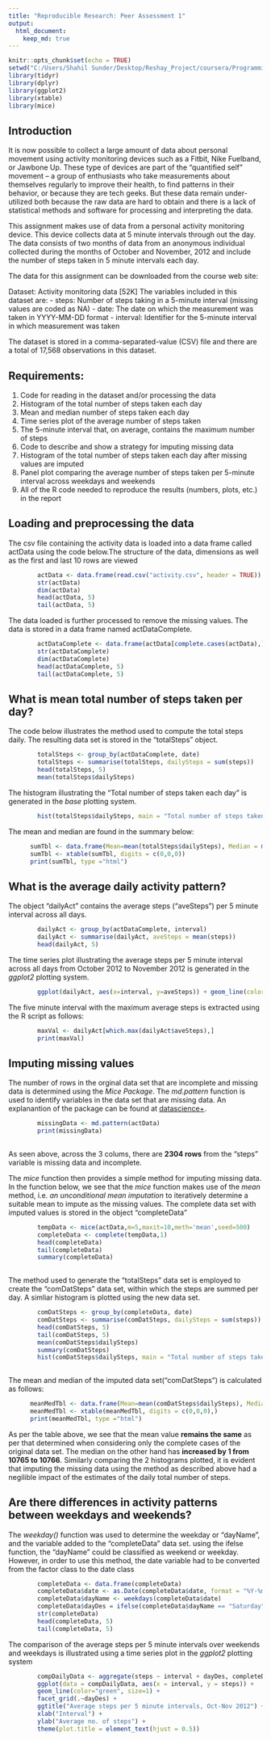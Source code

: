 ```yaml
---
title: "Reproducible Research: Peer Assessment 1"
output: 
  html_document:
    keep_md: true
---
```

```r
knitr::opts_chunk$set(echo = TRUE)
setwd("C:/Users/Shahil Sunder/Desktop/Reshay_Project/coursera/ProgrammingAssignment2/RepData_PeerAssessment 1/RepData_PeerAssessment1")
library(tidyr)
library(dplyr)
library(ggplot2)
library(xtable)
library(mice)
```

## Introduction

It is now possible to collect a large amount of data about personal movement using activity monitoring devices such as a Fitbit, Nike Fuelband, or Jawbone Up. These type of devices are part of the “quantified self” movement – a group of enthusiasts who take measurements about themselves regularly to improve their health, to find patterns in their behavior, or because they are tech geeks. But these data remain under-utilized both because the raw data are hard to obtain and there is a lack of statistical methods and software for processing and interpreting the data.

This assignment makes use of data from a personal activity monitoring device. This device collects data at 5 minute intervals through out the day. The data consists of two months of data from an anonymous individual collected during the months of October and November, 2012 and include the number of steps taken in 5 minute intervals each day.

The data for this assignment can be downloaded from the course web site:

Dataset: Activity monitoring data [52K]
The variables included in this dataset are:
- steps: Number of steps taking in a 5-minute interval (missing values are coded as \color{red}{\verb|NA|}NA)
- date: The date on which the measurement was taken in YYYY-MM-DD format
- interval: Identifier for the 5-minute interval in which measurement was taken

The dataset is stored in a comma-separated-value (CSV) file and there are a total of 17,568 observations in this dataset.

## Requirements:

1. Code for reading in the dataset and/or processing the data
2. Histogram of the total number of steps taken each day
3. Mean and median number of steps taken each day
4. Time series plot of the average number of steps taken
5. The 5-minute interval that, on average, contains the maximum number of steps
6. Code to describe and show a strategy for imputing missing data
7. Histogram of the total number of steps taken each day after missing values are imputed
8. Panel plot comparing the average number of steps taken per 5-minute interval across weekdays and weekends
9. All of the R code needed to reproduce the results (numbers, plots, etc.) in the report


## Loading and preprocessing the data

The csv file containing the activity data is loaded into a data frame called actData using the code below.The structure of the data, dimensions as well as the first and last 10 rows are viewed

```r
        actData <- data.frame(read.csv("activity.csv", header = TRUE))
        str(actData)
        dim(actData)
        head(actData, 5)
        tail(actData, 5)
```

The data loaded is further processed to remove the missing values. The data is stored in a data frame named actDataComplete.

```r
        actDataComplete <- data.frame(actData[complete.cases(actData),])
        str(actDataComplete)
        dim(actDataComplete)
        head(actDataComplete, 5)
        tail(actDataComplete, 5)
```

## What is mean total number of steps taken per day?

The code below illustrates the method used to compute the total steps daily. The resulting data set is stored in the "totalSteps" object.

```r
        totalSteps <- group_by(actDataComplete, date)
        totalSteps <- summarise(totalSteps, dailySteps = sum(steps))
        head(totalSteps, 5)
        mean(totalSteps$dailySteps)
```

The histogram illustrating the "Total number of steps taken each day" is generated in the *base* plotting system.

```r

        hist(totalSteps$dailySteps, main = "Total number of steps taken each day", xlab = "Total Steps per day", col = "red")
```

The mean and median are found in the summary below:

```r
      sumTbl <- data.frame(Mean=mean(totalSteps$dailySteps), Median = median(totalSteps$dailySteps), stringsAsFactors=FALSE) 
      sumTbl <- xtable(sumTbl, digits = c(0,0,0))
      print(sumTbl, type ="html")
```

## What is the average daily activity pattern?

The object "dailyAct" contains the average steps ("aveSteps") per 5 minute interval across all days. 

```r
        dailyAct <- group_by(actDataComplete, interval)
        dailyAct <- summarise(dailyAct, aveSteps = mean(steps))
        head(dailyAct, 5)
```

The time series plot illustrating the average steps per 5 minute interval across all days from October 2012 to November 2012 is generated in the *ggplot2* plotting system.

```r
        ggplot(dailyAct, aes(x=interval, y=aveSteps)) + geom_line(color="red", size=1) + xlab("Interval") + ylab("Average no. of steps") + ggtitle("Average steps per 5 minute intervals, Oct-Nov 2012") + theme(plot.title = element_text(hjust = 0.5))
```

The five minute interval with the maximum average steps is extracted using the R script as follows:

```r
        maxVal <- dailyAct[which.max(dailyAct$aveSteps),]
        print(maxVal)
```

## Imputing missing values

The number of rows in the orginal data set that are incomplete and missing data is determined using the *Mice Package*. The *md.pattern* function is used to identify variables in the data set that are missing data. An explanantion of the package can be found at [datascience+](https://datascienceplus.com/imputing-missing-data-with-r-mice-package/).

```r
        missingData <- md.pattern(actData)
        print(missingData)
      
``` 

As seen above, across the 3 colums, there are **2304 rows** from the "steps" variable is missing data and incomplete.

The *mice* function then provides a simple method for imputing missing data. In the function below, we see that the *mice* function makes use of the *mean* method, i.e. *an unconditional mean imputation* to iteratively determine a suitable mean to impute as the missing values. The complete data set with imputed values is stored in the object "completeData"

```r
        tempData <- mice(actData,m=5,maxit=10,meth='mean',seed=500)
        completeData <- complete(tempData,1)
        head(completeData)
        tail(completeData)
        summary(completeData)
      
``` 

The method used to generate the "totalSteps" data set is employed to create the "comDatSteps" data set, within which the steps are summed per day. A simliar histogram is plotted using the new data set. 

```r
        comDatSteps <- group_by(completeData, date)
        comDatSteps <- summarise(comDatSteps, dailySteps = sum(steps))
        head(comDatSteps, 5)
        tail(comDatSteps, 5)
        mean(comDatSteps$dailySteps)
        summary(comDatSteps)
        hist(comDatSteps$dailySteps, main = "Total number of steps taken each day", xlab = "Total Steps per day", col = "green")
      
```

The mean and median of the imputed data set("comDatSteps") is calculated as follows:


```r
      meanMedTbl <- data.frame(Mean=mean(comDatSteps$dailySteps), Median = median(comDatSteps$dailySteps), stringsAsFactors=FALSE) 
      meanMedTbl <- xtable(meanMedTbl, digits = c(0,0,0),)
      print(meanMedTbl, type ="html")
```

As per the table above, we see that the mean value **remains the same** as per that determined when considering only the complete cases of the original data set. The median on the other hand has **increased by 1 from 10765 to 10766**. Similarly comparing the 2 histograms plotted, it is evident that imputing the missing data using the method as described above had a negilible impact of the estimates of the daily total number of steps.

## Are there differences in activity patterns between weekdays and weekends?

The *weekday()* function was used to determine the weekday or "dayName", and the variable added to the "completeData" data set. using the ifelse function, the "dayName" could be classified as weekend or weekday. However, in order to use this method, the date variable had to be converted from the factor class to the date class  

```r
        completeData <- data.frame(completeData)
        completeData$date <- as.Date(completeData$date, format = "%Y-%m-%d")
        completeData$dayName <- weekdays(completeData$date)
        completeData$dayDes = ifelse(completeData$dayName == "Saturday" | completeData$dayName == "Sunday","weekend","weekday")
        str(completeData)
        head(completeData, 5)
        tail(completeData, 5)
```

The comparison of the average steps per 5 minute intervals over weekends and weekdays is illustrated using a time series plot in the *ggplot2* plotting system 

```r
        compDailyData <- aggregate(steps ~ interval + dayDes, completeData, mean)
        ggplot(data = compDailyData, aes(x = interval, y = steps)) + 
        geom_line(color="green", size=1) +
        facet_grid(.~dayDes) +
        ggtitle("Average steps per 5 minute intervals, Oct-Nov 2012") +
        xlab("Interval") +
        ylab("Average no. of steps") +
        theme(plot.title = element_text(hjust = 0.5))
              
```








